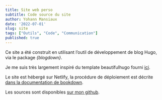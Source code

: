 ```yaml
---
title: Site web perso
subtitle: Code source du site
author: Yohann Mansiaux
date: '2022-07-01'
slug: site
tags: ["Outils", "Code", "Communication"]
published: true
---
```


Ce site a été construit en utilisant l'outil de développement de blog Hugo, via le package _{blogdown}_.

Je me suis très largement inspiré du template beautifulhugo fourni [ici](https://github.com/ymansiaux/siteYM_beautifulhugo/settings/branches).

Le site est hébergé sur Netlify, la procédure de déploiement est décrite [dans la documentation de bookdown](https://bookdown.org/yihui/blogdown/netlify.html).

Les sources sont disponibles [sur mon github](https://github.com/ymansiaux/siteYM_beautifulhugo).
